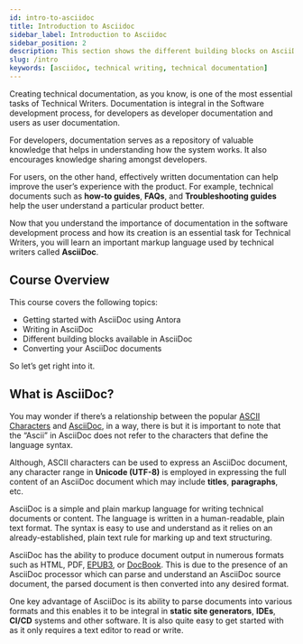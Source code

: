```yaml
---
id: intro-to-asciidoc
title: Introduction to Asciidoc
sidebar_label: Introduction to Asciidoc
sidebar_position: 2
description: This section shows the different building blocks on AsciiDoc
slug: /intro
keywords: [asciidoc, technical writing, technical documentation]
---
```


Creating technical documentation, as you know, is one of the most essential tasks of Technical Writers. Documentation is integral in the Software development process, for developers as developer documentation and users as user documentation.

For developers, documentation serves as a repository of valuable knowledge that helps in understanding how the system works. It also encourages knowledge sharing amongst developers.

For users, on the other hand, effectively written documentation can help improve the user’s experience with the product. For example, technical documents such as **how-to guides**, **FAQs**, and **Troubleshooting guides** help the user understand a particular product better.

Now that you understand the importance of documentation in the software development process and how its creation is an essential task for Technical Writers, you will learn an important markup language used by technical writers called **AsciiDoc**.

## Course Overview

This course covers the following topics:

- Getting started with AsciiDoc using Antora 
- Writing in AsciiDoc
- Different building blocks available in AsciiDoc
- Converting your AsciiDoc documents

So let’s get right into it.

## What is AsciiDoc?

You may wonder if there’s a relationship between the popular [ASCII Characters](https://www.techtarget.com/whatis/definition/ASCII-American-Standard-Code-for-Information-Interchange#:~:text=Characters%20in%20ASCII%20encoding%20include,use%20with%20teletype%20printing%20terminals.) and [AsciiDoc](https://docs.asciidoctor.org/asciidoc/latest/), in a way, there is but it is important to note that the “Ascii” in AsciiDoc does not refer to the characters that define the language syntax.

Although, ASCII characters can be used to express an AsciiDoc document, any character range in **Unicode (UTF-8)** is employed in expressing the full content of an AsciiDoc document which may include **titles**, **paragraphs**, etc.

AsciiDoc is a simple and plain markup language for writing technical documents or content. The language is written in a human-readable, plain text format. The syntax is easy to use and understand as it relies on an already-established, plain text rule for marking up and text structuring.

AsciiDoc has the ability to produce document output in numerous formats such as HTML, PDF, [EPUB3](https://www.w3.org/TR/epub-overview-33/), or [DocBook](https://docbook.org/). This is due to the presence of an AsciiDoc processor which can parse and understand an AsciiDoc source document, the parsed document is then converted into any desired format.

One key advantage of AsciiDoc is its ability to parse documents into various formats and this enables it to be integral in **static site generators**, **IDEs**, **CI/CD** systems and other software. It is also quite easy to get started with as it only requires a text editor to read or write.
